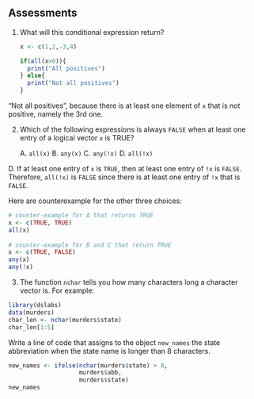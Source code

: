 ## Assessments


1. What will this conditional expression return?

    ```r
    x <- c(1,2,-3,4)
    
    if(all(x>0)){
      print("All positives")
    } else{
      print("Not all positives")
    }
    ```

"Not all positives", because there is at least one element of `x` that is not positive, namely the 3rd one.

2. Which of the following expressions is always `FALSE` when at least one entry of a logical vector `x` is TRUE?

    A. `all(x)`
    B. `any(x)`
    C. `any(!x)`
    D. `all(!x)`

D. If at least one entry of `x` is `TRUE`, then at least one entry of `!x` is `FALSE`. Therefore, `all(!x)` is `FALSE` since there is at least one entry of `!x` that is `FALSE`.

Here are counterexample for the other three choices:

```r
# counter-example for A that returns TRUE
x <- c(TRUE, TRUE)
all(x)
    
# counter-example for B and C that return TRUE
x <- c(TRUE, FALSE)
any(x)
any(!x)
```

3. The function `nchar` tells you how many characters long a character vector is. For example:

    
```r
library(dslabs)
data(murders)
char_len <- nchar(murders$state)
char_len[1:5]
```


Write a line of code that assigns to the object `new_names` the state abbreviation when the state name is longer than 8 characters.

```r
new_names <- ifelse(nchar(murders$state) > 8,
                    murders$abb,
                    murders$state)
new_names
```   

